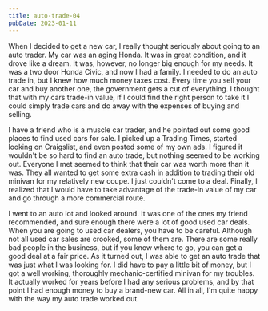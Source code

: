 ```yaml
---
title: auto-trade-04
pubDate: 2023-01-11
---
```


When I decided to get a new car, I really thought seriously about going to an auto trader. My car was an aging Honda. It was in great condition, and it drove like a dream. It was, however, no longer big enough for my needs. It was a two door Honda Civic, and now I had a family. I needed to do an auto trade in, but I knew how much money taxes cost. Every time you sell your car and buy another one, the government gets a cut of everything. I thought that with my cars trade-in value, if I could find the right person to take it I could simply trade cars and do away with the expenses of buying and selling.

I have a friend who is a muscle car trader, and he pointed out some good places to find used cars for sale. I picked up a Trading Times, started looking on Craigslist, and even posted some of my own ads. I figured it wouldn't be so hard to find an auto trade, but nothing seemed to be working out. Everyone I met seemed to think that their car was worth more than it was. They all wanted to get some extra cash in addition to trading their old minivan for my relatively new coupe. I just couldn't come to a deal. Finally, I realized that I would have to take advantage of the trade-in value of my car and go through a more commercial route.

I went to an auto lot and looked around. It was one of the ones my friend recommended, and sure enough there were a lot of good used car deals. When you are going to used car dealers, you have to be careful. Although not all used car sales are crooked, some of them are. There are some really bad people in the business, but if you know where to go, you can get a good deal at a fair price. As it turned out, I was able to get an auto trade that was just what I was looking for. I did have to pay a little bit of money, but I got a well working, thoroughly mechanic-certified minivan for my troubles. It actually worked for years before I had any serious problems, and by that point I had enough money to buy a brand-new car. All in all, I'm quite happy with the way my auto trade worked out.